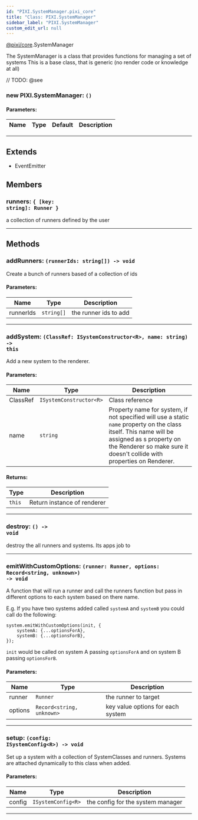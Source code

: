 ```yaml
---
id: "PIXI.SystemManager.pixi_core"
title: "Class: PIXI.SystemManager"
sidebar_label: "PIXI.SystemManager"
custom_edit_url: null
---
```


[@pixi/core](../modules/pixi_core).SystemManager


The SystemManager is a class that provides functions for managing a set of systems This is a base class, that is generic (no render code or knowledge at all)



// TODO: @see

        

<article>

### new PIXI.SystemManager: <span><code>() </code></span>

#### Parameters:
| Name | Type | Default | Description |
| ---- | ---- | ------- | ----------- |

</article>

---------------------------------------


## Extends
- EventEmitter

## Members
<article>

### runners: <span><code>&#123; [key&#58; string]&#58; Runner &#125;</code></span>
a collection of runners defined by the user

</article>


---------------------------------------


## Methods
<article>

### addRunners: <span><code>(runnerIds&#58; string[]) -&#62; void</code></span>
Create a bunch of runners based of a collection of ids

#### Parameters:
| Name      | Type                  | Description           |
| --------- | --------------------- | --------------------- |
| runnerIds | <code>string[]</code> | the runner ids to add |
</article>


---------------------------------------

<article>

### addSystem: <span><code>(ClassRef&#58; ISystemConstructor&#60;R&#62;, name&#58; string) -&#62; this</code></span>
Add a new system to the renderer.

#### Parameters:
| Name     | Type                                       | Description                                                                                                                                                                                                             |
| -------- | ------------------------------------------ | ----------------------------------------------------------------------------------------------------------------------------------------------------------------------------------------------------------------------- |
| ClassRef | <code>ISystemConstructor&#60;R&#62;</code> | Class reference                                                                                                                                                                                                         |
| name     | <code>string</code>                        | Property name for system, if not specified will use a static `name` property on the class itself. This name will be assigned as s property on the Renderer so make sure it doesn't collide with properties on Renderer. |
#### Returns:
| Type              | Description                 |
| ----------------- | --------------------------- |
| <code>this</code> | Return instance of renderer |
</article>


---------------------------------------

<article>

### destroy: <span><code>() -&#62; void</code></span>
destroy the all runners and systems. Its apps job to

</article>


---------------------------------------

<article>

### emitWithCustomOptions: <span><code>(runner&#58; Runner, options&#58; Record&#60;string, unknown&#62;) -&#62; void</code></span>
A function that will run a runner and call the runners function but pass in different options to each system based on there name.

E.g. If you have two systems added called `systemA` and `systemB` you could call do the following&#58;

```
system.emitWithCustomOptions(init, {
    systemA: {...optionsForA},
    systemB: {...optionsForB},
});

```

`init` would be called on system A passing `optionsForA` and on system B passing `optionsForB`.

#### Parameters:
| Name    | Type                                         | Description                       |
| ------- | -------------------------------------------- | --------------------------------- |
| runner  | <code>Runner</code>                          | the runner to target              |
| options | <code>Record&#60;string, unknown&#62;</code> | key value options for each system |
</article>


---------------------------------------

<article>

### setup: <span><code>(config&#58; ISystemConfig&#60;R&#62;) -&#62; void</code></span>
Set up a system with a collection of SystemClasses and runners. Systems are attached dynamically to this class when added.

#### Parameters:
| Name   | Type                                  | Description                       |
| ------ | ------------------------------------- | --------------------------------- |
| config | <code>ISystemConfig&#60;R&#62;</code> | the config for the system manager |
</article>


---------------------------------------


    